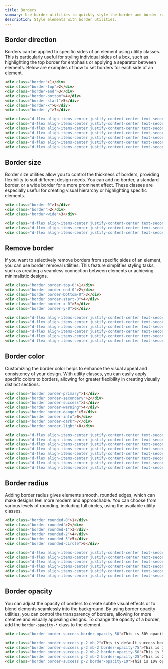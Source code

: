 ```yaml
---
title: Borders
summary: Use border utilities to quickly style the border and border-radius of an element. Great for images, buttons, or any other element.
description: Style elements with border utilities.
---
```


## Border direction

Borders can be applied to specific sides of an element using utility classes. This is particularly useful for styling individual sides of a box, such as highlighting the top border for emphasis or applying a separator between elements. Below are examples of how to set borders for each side of an element.

```html
<div class="border">1</div>
<div class="border-top">2</div>
<div class="border-end">3</div>
<div class="border-bottom">4</div>
<div class="border-start">5</div>
<div class="border-x">6</div>
<div class="border-y">7</div>
```

```html example centered separated background="white"
<div class="d-flex align-items-center justify-content-center text-secondary w-5 h-5 bg-light border">1</div>
<div class="d-flex align-items-center justify-content-center text-secondary w-5 h-5 bg-light border-top">2</div>
<div class="d-flex align-items-center justify-content-center text-secondary w-5 h-5 bg-light border-end">3</div>
<div class="d-flex align-items-center justify-content-center text-secondary w-5 h-5 bg-light border-bottom">4</div>
<div class="d-flex align-items-center justify-content-center text-secondary w-5 h-5 bg-light border-start">5</div>
<div class="d-flex align-items-center justify-content-center text-secondary w-5 h-5 bg-light border-x">6</div>
<div class="d-flex align-items-center justify-content-center text-secondary w-5 h-5 bg-light border-y">7</div>
```


## Border size

Border size utilities allow you to control the thickness of borders, providing flexibility to suit different design needs. You can add no border, a standard border, or a wide border for a more prominent effect. These classes are especially useful for creating visual hierarchy or highlighting specific elements.

```html
<div class="border-0">1</div>
<div class="border">2</div>
<div class="border-wide">3</div>
```

```html example centered separated background="white"
<div class="d-flex align-items-center justify-content-center text-secondary w-5 h-5 bg-light border-0">1</div>
<div class="d-flex align-items-center justify-content-center text-secondary w-5 h-5 bg-light border">2</div>
<div class="d-flex align-items-center justify-content-center text-secondary w-5 h-5 bg-light border-wide">3</div>
```

## Remove border

If you want to selectively remove borders from specific sides of an element, you can use border removal utilities. This feature simplifies styling tasks, such as creating a seamless connection between elements or achieving minimalistic designs.

```html
<div class="border border-top-0">1</div>
<div class="border border-end-0">2</div>
<div class="border border-bottom-0">3</div>
<div class="border border-start-0">4</div>
<div class="border border-x-0">5</div>
<div class="border border-y-0">6</div>
```

```html example centered separated background="white"
<div class="d-flex align-items-center justify-content-center text-secondary w-5 h-5 bg-light border border-top-0">1</div>
<div class="d-flex align-items-center justify-content-center text-secondary w-5 h-5 bg-light border border-end-0">2</div>
<div class="d-flex align-items-center justify-content-center text-secondary w-5 h-5 bg-light border border-bottom-0">3</div>
<div class="d-flex align-items-center justify-content-center text-secondary w-5 h-5 bg-light border border-start-0">4</div>
<div class="d-flex align-items-center justify-content-center text-secondary w-5 h-5 bg-light border border-x-0">5</div>
<div class="d-flex align-items-center justify-content-center text-secondary w-5 h-5 bg-light border border-y-0">6</div>
```


## Border color

Customizing the border color helps to enhance the visual appeal and consistency of your design. With utility classes, you can easily apply specific colors to borders, allowing for greater flexibility in creating visually distinct sections.

```html
<div class="border border-primary">1</div>
<div class="border border-secondary">2</div>
<div class="border border-success">3</div>
<div class="border border-warning">4</div>
<div class="border border-danger">5</div>
<div class="border border-info">6</div>
<div class="border border-dark">7</div>
<div class="border border-light">8</div>
```

```html example centered separated background="white"
<div class="d-flex align-items-center justify-content-center text-secondary w-5 h-5 bg-light border border-primary">1</div>
<div class="d-flex align-items-center justify-content-center text-secondary w-5 h-5 bg-light border border-secondary">2</div>
<div class="d-flex align-items-center justify-content-center text-secondary w-5 h-5 bg-light border border-success">3</div>
<div class="d-flex align-items-center justify-content-center text-secondary w-5 h-5 bg-light border border-warning">4</div>
<div class="d-flex align-items-center justify-content-center text-secondary w-5 h-5 bg-light border border-danger">5</div>
<div class="d-flex align-items-center justify-content-center text-secondary w-5 h-5 bg-light border border-info">6</div>
<div class="d-flex align-items-center justify-content-center text-secondary w-5 h-5 bg-light border border-dark">7</div>
<div class="d-flex align-items-center justify-content-center text-secondary w-5 h-5 bg-light border border-light">8</div>
```

## Border radius

Adding border radius gives elements smooth, rounded edges, which can make designs feel more modern and approachable. You can choose from various levels of rounding, including full circles, using the available utility classes.

```html
<div class="border rounded-0">1</div>
<div class="border rounded">2</div>
<div class="border rounded-1">3</div>
<div class="border rounded-2">4</div>
<div class="border rounded-3">5</div>
<div class="border rounded-circle">6</div>
```

```html example centered separated background="white"
<div class="d-flex align-items-center justify-content-center text-secondary w-6 h-6 bg-light border rounded-0">1</div>
<div class="d-flex align-items-center justify-content-center text-secondary w-6 h-6 bg-light border rounded">2</div>
<div class="d-flex align-items-center justify-content-center text-secondary w-6 h-6 bg-light border rounded-1">3</div>
<div class="d-flex align-items-center justify-content-center text-secondary w-6 h-6 bg-light border rounded-2">4</div>
<div class="d-flex align-items-center justify-content-center text-secondary w-6 h-6 bg-light border rounded-3">5</div>
<div class="d-flex align-items-center justify-content-center text-secondary w-6 h-6 bg-light border rounded-circle">6</div>
```


## Border opacity

You can adjust the opacity of borders to create subtle visual effects or to blend elements seamlessly into the background. By using border opacity utilities, you can control the transparency of borders, allowing for more creative and visually appealing designs. To change the opacity of a border, add the `border-opacity-*` class to the element.

```html
<div class="border border-success border-opacity-50">This is 50% opacity success border</div>
```

```html example 
<div class="border border-success p-2 mb-2">This is default success border</div>
<div class="border border-success p-2 mb-2 border-opacity-75">This is 75% opacity success border</div>
<div class="border border-success p-2 mb-2 border-opacity-50">This is 50% opacity success border</div>
<div class="border border-success p-2 mb-2 border-opacity-25">This is 25% opacity success border</div>
<div class="border border-success p-2 border-opacity-10">This is 10% opacity success border</div>
```
